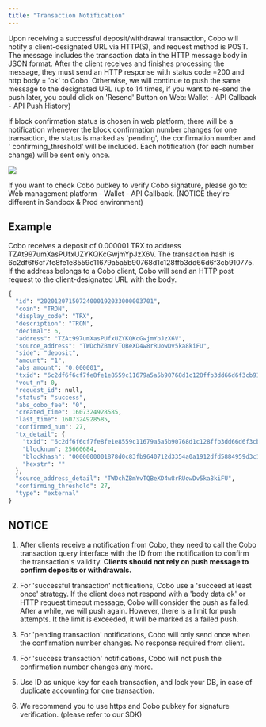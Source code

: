 ```yaml
---
title: "Transaction Notification"
---
```

Upon receiving a successful deposit/withdrawal transaction, Cobo will notify a client-designated URL via HTTP(S), and request method is POST. The message includes the transaction data in the HTTP message body in JSON format. After the client receives and finishes processing the message, they must send an HTTP response with status code =200 and http body = 'ok' to Cobo. Otherwise, we will continue to push the same message to the designated URL (up to 14 times, if you want to re-send the push later, you could click on 'Resend' Button on Web: Wallet - API Callback - API Push History)

If block confirmation status is chosen in web platform, there will be a notification whenever the block confirmation number changes for one transaction, the status is marked as 'pending', the confirmation number and ' confirming_threshold' will be included. Each notification (for each number change) will be sent only once.

<img src="/images/pendingpushEN.png"/>

If you want to check Cobo pubkey to verify Cobo signature, please go to: Web management platform - Wallet - API Callback. (NOTICE they're different in Sandbox & Prod environment)

## Example

Cobo receives a deposit of 0.000001 TRX to address TZAt997umXasPUfxUZYKQKcGwjmYpJzX6V. The transaction hash is 6c2df6f6cf7fe8fe1e8559c11679a5a5b90768d1c128ffb3dd66d6f3cb910775. If the address belongs to a Cobo client, Cobo will send an HTTP post request to the client-designated URL with the body.

```python
{
  "id": "20201207150724000192033000003701",
  "coin": "TRON",
  "display_code": "TRX",
  "description": "TRON",
  "decimal": 6,
  "address": "TZAt997umXasPUfxUZYKQKcGwjmYpJzX6V",
  "source_address": "TWDchZBmYvTQBeXD4w8rRUowDv5ka8kiFU",
  "side": "deposit",
  "amount": "1",
  "abs_amount": "0.000001",
  "txid": "6c2df6f6cf7fe8fe1e8559c11679a5a5b90768d1c128ffb3dd66d6f3cb910775",
  "vout_n": 0,
  "request_id": null,
  "status": "success",
  "abs_cobo_fee": "0",
  "created_time": 1607324928585,
  "last_time": 1607324928585,
  "confirmed_num": 27,
  "tx_detail": {
    "txid": "6c2df6f6cf7fe8fe1e8559c11679a5a5b90768d1c128ffb3dd66d6f3cb910775",
    "blocknum": 25660684,
    "blockhash": "0000000001878d0c83fb9640712d3354a0a1912dfd5884959d3c1a16b6f62e1c",
    "hexstr": ""
  },
  "source_address_detail": "TWDchZBmYvTQBeXD4w8rRUowDv5ka8kiFU",
  "confirming_threshold": 27,
  "type": "external"
}
```

## NOTICE
1. After clients receive a notification from Cobo, they need to call the Cobo transaction query interface with the ID from the notification to confirm the transaction's validity. **Clients should not rely on push message to confirm deposits or withdrawals.**

2. For 'successful transaction' notifications, Cobo use a 'succeed at least once' strategy. If the client does not respond with a 'body data ok' or HTTP request timeout message, Cobo will consider the push as failed. After a while, we will push again. However, there is a limit for push attempts. It the limit is exceeded, it will be marked as a failed push.

3. For 'pending transaction' notifications, Cobo will only send once when the confirmation number changes. No response required from client.

4. For 'success transaction' notifications, Cobo will not push the confirmation number changes any more.

5. Use ID as unique key for each transaction, and lock your DB, in case of duplicate accounting for one transaction.

6. We recommend you to use https and Cobo pubkey for signature verification. (please refer to our SDK)
